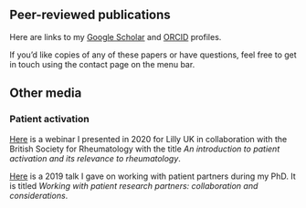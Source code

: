 ## Peer-reviewed publications
Here are links to my [Google Scholar](https://scholar.google.com/citations?user=xZk385IAAAAJ&hl=en&authuser=2) and [ORCID](https://orcid.org/0000-0002-7253-0751) profiles. 

If you'd like copies of any of these papers or have questions, feel
free to get in touch using the contact page on the menu bar.

## Other media
### Patient activation
[Here](https://www.youtube.com/watch?v=ySKcaIRlFZs&t=50s) is a webinar
I presented in 2020 for Lilly UK in collaboration with the British
Society for Rheumatology with the title *An introduction to patient activation and its relevance to rheumatology*.

[Here](https://www.youtube.com/watch?v=FH0AYLk8mfw) is a 2019 talk I
gave on working with patient partners during my PhD. It is titled *Working with patient research partners: collaboration and considerations*.


